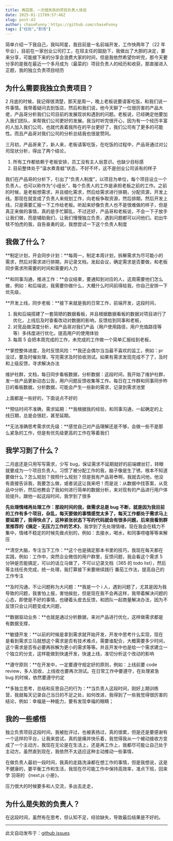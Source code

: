 ```yaml
---
title: 再回首，一次很失败的项目负责人体验
date: 2025-01-11T09:57:46Z
slug: post-43
author: chaseFunny：https://github.com/chaseFunny
tags: ["经验","职场"]
---
```


简单介绍一下我自己，我叫阿星，我目前是一名前端开发，工作快两年了（22 年毕业），目前在一家创业公司打工，在班主任的鼓励下，我做出了大胆的决定，要来分享，可能接下来的分享会浪费大家的时间，但是我依然希望你听完，那今天要分享的是我在最近一个多月成为（最菜的）项目负责人的经历和收获，那直接进入正题，我的独立负责项目经历

## 为什么需要我独立负责项目？

2 月底的时候，我记得很清楚，那天是周一，晚上老板说要请客吃饭，和我们说一件事情。我带着疑问去到饭店，然后和我们说，他今天聊了一位很厉害的产品大佬，产品哥分析我们公司目前的发展现状和遇到的问题。老板说，已经确定他要加入我们团队，来帮我们公司更好的发展。我当时听完很开心，因为有一个经历丰富的人加入我们公司，也就代表着我所在的平台更好了，我们公司有了更多的可能性。而且产品哥对我们公司的分析总结我也很是赞同。

三月初，产品哥来了，新人来，老板请客吃饭，在吃饭的过程中，产品哥通过对公司现状分析，得出了两个结论，

1. 所有工作都依赖于老板安排，员工没有主人翁意识。也缺少目标感
2. 目前整体处于“温水煮青蛙”状态，不好不坏，这不是创业公司该有的样子

我们在产品哥的分析下，引出了“负责人制度”，以项目为单位，每个项目设立一个负责人，也可以称作为“小组长”，每个负责人的工作是承担老板之前的工作。之前的时候，是老板想需求，并且细化需求，然后给需求进行排期，分配资源，开发上线。那现在就变成了负责人来规划工作，向老板争取资源，然后排期，然后开发上线，只是需要汇报一下工作给老板。听起来好像负责人也不是很难做的样子，但是真正来做的事情，真的是手忙脚乱，不过还好，产品哥和老板说，不会一下子放手让我们做，而是辅助我们，让我们慢慢独立负责，遇到问题都可以问他们。初出牛犊不怕虎的我，自告奋勇的说，我想尝试一下这个负责人制度

## 我做了什么？

**制定计划，开会同步计划：**每周一，制定本周计划，拆解需求为尽可能小的需求，然后对需求进行排期，并记录文档，发起会议，确定需求是否要做，和老板同步需求所需要的时间和需要的人力

**和同事沟通，推进工作：**会议结束，要通知到对应的人，这周需要他们怎么做，例如：和后端说，我需要你做什么，大概什么时间前得给我，你自己安排一下优先级，

**开发上线，同步老板：**接下来就是我的日常工作，前端开发，这段时间，

1. 我和后端搭建了一套简陋的数据看板，并且根据数据看板的数据对项目进行了优化，上线后及时查看改动对数据的影响，反馈给到同事和老板，
2. 对竞品做深度分析，和产品哥对我们产品（用户使用路径，用户充值路径等等）多纬度进行优化，提高用户的使用体验
3. 每周 5 会把本周完成的工作，未完成的工作做一个简单汇报给到老板， 

**掌控整体进度，及时反馈风险：**我还会偶尔当当最不喜欢的监工，例如：pr 没过，要及时催处理，写完需求及时验收测试。如果有需求发现完成不了了，及时和上级反馈，寻求解决办法

维护社群，文档，每日同步看板数据，分析数据：这段时间，我开始了维护社群，发一些产品更新动态公告，用户问题反馈收集等工作。每日在工作群和同事同步昨日的看板数据，分析数据，可能会产生一些新的需求，记录到需求池里

上面都是一些好的，下面说点不好的

**预估时间不准确，需求延期：**我根据我的经验，和同事沟通，一起确定的上线日期，总是会很赶，甚至延期。

**无法准确思考需求优先级：**感觉自己对产品理解还是不够，会做一些不是那么紧急的工作，但是有优先级更高的工作在等着我们

## 我学习到了什么？

二月底还是只用写写需求，少写 bug，保证需求不延期就好的前端螺丝钉，转眼就要成为一个项目负责人。习惯了被分配工作的我，脑子像是生了锈，根本不知道要做什么？怎么规划？按照什么规划？但是我有产品哥😎啊，我就去问他，他没有直接告诉我，我要怎么做，或者说这让我来吧！而是说：从数据中找答案，从竞品中分析，然后他教会了我如何进行简单的数据分析，来对现有的产品进行用户体验提升。跟他一起这段时间，我学到了很多

**先处理情绪再处理工作：**那段时间的我，做需求总是 bug 不断，就是因为我目前的工作有多个项目，杂乱，每天要做的事情感觉太多了，每天工作都处于需求马上要延期了，我得快点了，这种紧张状态下写的代码就会有很多问题，后来我看到群里推荐的**《搞定 - 无压力工作的艺术》**，我学到了先处理情绪，现在我会在精力不集中，情绪不稳定的时候先做点别的，例如：去接水，喝水，和同事唠嗑等等来解压

**清空大脑，专注当下工作：**这个也是搞定那本书里的技巧，我现在每天都在实践，例如：工作中，突然企业微信的用户群里，反馈问题，我会看这个需求 5 分钟是否能搞定，可以的话立马做了，不可以记录文档（365 的 todo list），然后等主线任务完成，统一处理，我打算接下来要继续践行 番茄工作法，提高自己的工作专注

**及时沟通，不让问题称为大问题：**我是一个 i 人，遇到问题了，尤其是因为我导致的问题，我害怕上报，害怕挨批，但是现在我不会再这样，我带着解决问题的心态，即使是不好的事情，也硬着头皮去反馈，和团队一起商量解决办法，因为不反馈只会让问题变成大问题，

**数据驱动业务：**也就是通过分析数据，来对产品进行优化，这样做需求都是有数据支撑，

**敏捷开发：**以前的时候是拿到需求就开始开发，开发中思考什么实现，现在是看到需求立马就想这个需求是否有技术难点，需要谁配合，大概需要多少时间，这个需求是否有必要再拆解为更小的需求等等。并且开发中也是给一个需求建立一个独立的分支，这样能做到快速开发，快速上线，准切分析这个改动的影响

**遵守原则：**在开发中，一定要遵守规定好的原则，例如：上线前要 code review，多人验收，上线收也要再次测试。在日常工作中要遵守，在处理紧急 bug 的时候，依然要遵守约定

**多独立思考，总结和反思自己的行为：**当负责人这段时间，刚好上期训练营，我就每天记录自己当日的不足之处，如何改进，我得到了一些我觉得很厉害的结论，例如：幸福是一种能力，要有发现幸福的眼睛；

## 我的一些感悟

独立负责项目这段时间，我被批评过，也被表扬过，真的很累，但是还是要感谢有一个这样的平台，让我来尝试，真的是痛并快乐着，我觉得我从一个被动接收方变成了一个主动方，我现在无论是在生活上，还是再工作上，我都尽可能让自己处于主动方。虽然直到现在，我依然不太适应这种主动推动一些事情，

在做负责人最初一段时间，我真的走路洗澡都在想工作的事情，但是我想说，这是不健康的，要平衡工作和生活，我现在尽可能工作中保持高效率，准点下班，回来学 羽哥的 《next.js 小册》，

压力很大的时候要多和人交流，多出去走走，


## 为什么是失败的负责人？
在这段时间，虽然有在思考，但认知不足，经验缺失，导致最后结果是不好的。


---
此文自动发布于：<a href="https://github.com/coderPerseus/blog/issues/43" target="_blank">github issues</a>
